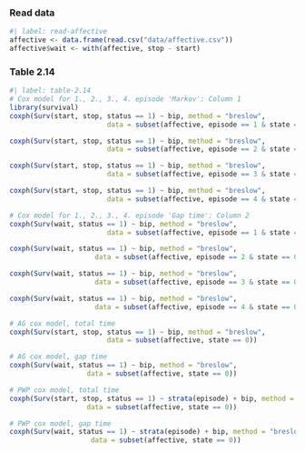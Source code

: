 ### Read data {.unnumbered}

```r
#| label: read-affective
affective <- data.frame(read.csv("data/affective.csv"))
affective$wait <- with(affective, stop - start)
```

### Table 2.14 {.unnumbered}

```r
#| label: table-2.14
# Cox model for 1., 2., 3., 4. episode 'Markov': Column 1
library(survival)
coxph(Surv(start, stop, status == 1) ~ bip, method = "breslow",
                        data = subset(affective, episode == 1 & state == 0))

coxph(Surv(start, stop, status == 1) ~ bip, method = "breslow",
                        data = subset(affective, episode == 2 & state == 0))

coxph(Surv(start, stop, status == 1) ~ bip, method = "breslow",
                        data = subset(affective, episode == 3 & state == 0)) 

coxph(Surv(start, stop, status == 1) ~ bip, method = "breslow",
                        data = subset(affective, episode == 4 & state == 0)) 

# Cox model for 1., 2., 3., 4. episode 'Gap time': Column 2
coxph(Surv(wait, status == 1) ~ bip, method = "breslow",
                        data = subset(affective, episode == 1 & state == 0)) 

coxph(Surv(wait, status == 1) ~ bip, method = "breslow",
                     data = subset(affective, episode == 2 & state == 0))

coxph(Surv(wait, status == 1) ~ bip, method = "breslow",
                     data = subset(affective, episode == 3 & state == 0)) 

coxph(Surv(wait, status == 1) ~ bip, method = "breslow",
                     data = subset(affective, episode == 4 & state == 0)) 

# AG cox model, total time
coxph(Surv(start, stop, status == 1) ~ bip, method = "breslow",
                        data = subset(affective, state == 0))

# AG cox model, gap time
coxph(Surv(wait, status == 1) ~ bip, method = "breslow",
                   data = subset(affective, state == 0))

# PWP cox model, total time
coxph(Surv(start, stop, status == 1) ~ strata(episode) + bip, method = "breslow",
                   data = subset(affective, state == 0)) 

# PWP cox model, gap time
coxph(Surv(wait, status == 1) ~ strata(episode) + bip, method = "breslow", 
                    data = subset(affective, state == 0)) 
```
